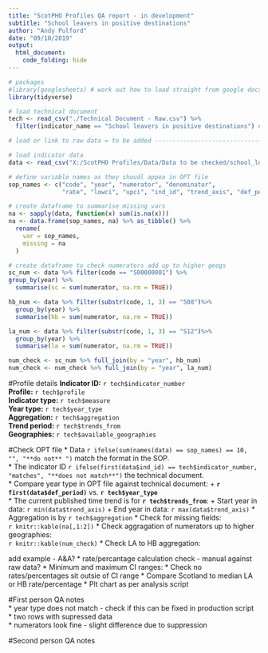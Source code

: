 ```yaml
---
title: "ScotPHO Profiles QA report - in development"
subtitle: "School leavers in positive destinations"
author: "Andy Pulford"
date: "09/10/2019"
output: 
  html_document:
    code_folding: hide
---
```


```r
# packages
#library(googlesheets) # work out how to load straight from google docs
library(tidyverse)

# load technical document
tech <- read_csv("./Technical Document - Raw.csv") %>% 
  filter(indicator_name == "School leavers in positive destinations") # copy from title

# load or link to raw data = to be added ----------------------------------

# load indicator data
data <- read_csv("X:/ScotPHO Profiles/Data/Data to be checked/school_leaver_destinations_shiny.csv")

# define variable names as they shoudl appea in OPT file
sop_names <- c("code", "year", "numerator", "denominator", 
               "rate", "lowci", "upci", "ind_id", "trend_axis", "def_period" )

# create dataframe to summarise missing vars
na <- sapply(data, function(x) sum(is.na(x)))
na <- data.frame(sop_names, na) %>% as_tibble() %>% 
  rename(
    var = sop_names,
    missing = na
  )

# create dataframe to check numerators add up to higher geogs
sc_num <- data %>% filter(code == "S00000001") %>% 
group_by(year) %>% 
  summarise(sc = sum(numerator, na.rm = TRUE))

hb_num <- data %>% filter(substr(code, 1, 3) == "S08")%>% 
  group_by(year) %>% 
  summarise(hb = sum(numerator, na.rm = TRUE))

la_num <- data %>% filter(substr(code, 1, 3) == "S12")%>% 
  group_by(year) %>% 
  summarise(la = sum(numerator, na.rm = TRUE))

num_check <- sc_num %>% full_join(by = "year", hb_num)
num_check <- num_check %>% full_join(by = "year", la_num)

```

#Profile details
**Indicator ID:** `r tech$indicator_number`  
**Profile:** `r tech$profile`  
**Indicator type:**	`r tech$measure`  
**Year type:**	`r tech$year_type`  
**Aggregation:** `r tech$aggregation`  
**Trend period:** `r tech$trends_from`  
**Geographies:** `r tech$available_geographies`  

#Check OPT file
* Data `r ifelse(sum(names(data) == sop_names) == 10, "", "**do not** ")` match the format in the SOP.  
* The indicator ID  `r ifelse(first(data$ind_id) == tech$indicator_number, "matches", "**does not match**")` the technical document.  
* Compare year type in OPT file against technical document:
    + **`r first(data$def_period)`** vs. **`r tech$year_type`**  
* The current published time trend is for **`r tech$trends_from`**:
    + Start year in data: `r min(data$trend_axis)`
    + End year in data: `r max(data$trend_axis)`
* Aggregation is by `r tech$aggregation`
* Check for missing fields:  
`r knitr::kable(na[,1:2])`
* Check aggragation of numerators up to higher geographies:  
`r knitr::kable(num_check)`
* Check LA to HB aggregation:


add example - A&A?
* rate/percantage calculation check - manual against raw data?
* Minimum and maximum CI ranges:
* Check no rates/percentages sit outsie of CI range
* Compare Scotland to median LA or HB rate/percentage
* Plt chart as per analysis script

#First person QA notes  
* year type does not match - check if this can be fixed in production script  
* two rows with supressed data  
* numerators look fine - slight difference due to suppression

#Second person QA notes  
<add here>  